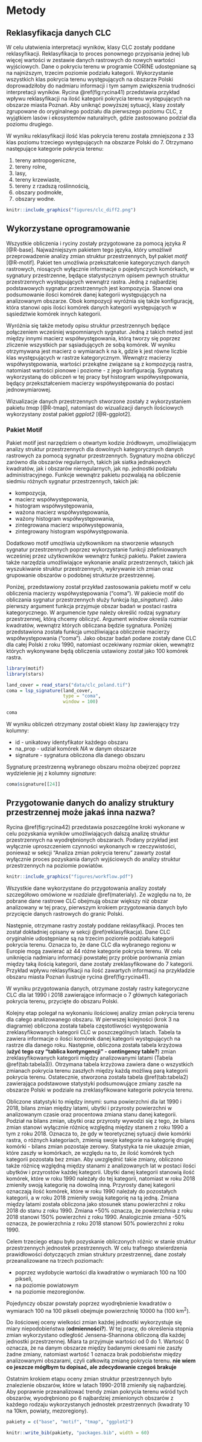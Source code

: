 # Metody {#metody}

## Reklasyfikacja danych CLC {#reklasyfikacja}

W celu ułatwienia interpretacji wyników, klasy CLC zostały poddane reklasyfikacji.
Reklasyfikacja to proces ponownego przypisania jednej lub więcej wartości w zestawie danych rastrowych do nowych wartości wyjściowych.
Dane o pokryciu terenu w programie CORINE udostępniane są na najniższym, trzecim poziomie podziału kategorii.
Wykorzystanie wszystkich klas pokrycia terenu występujących na obszarze Polski doprowadziłoby do nadmiaru informacji i tym samym zwiększenia trudności interpretacji wyników.
Rycina \@ref(fig:rycina41) przedstawia przykład wpływu reklasyfikacji na ilość kategorii pokrycia terenu występujących na obszarze miasta Poznań.
Aby uniknąć powyższej sytuacji, klasy zostały zgrupowane do oryginalnego podziału dla pierwszego poziomu CLC, z wyjątkiem lasów i ekosystemów naturalnych, gdzie zastosowano podział dla poziomu drugiego.

W wyniku reklasyfikacji ilość klas pokrycia terenu została zmniejszona z 33 klas poziomu trzeciego występujących na obszarze Polski do 7.
Otrzymano następujące kategorie pokrycia terenu:

1. tereny antropogeniczne,
2. tereny rolne,
3. lasy,
4. tereny krzewiaste,
5. tereny z rzadszą roślinnością,
6. obszary podmokłe,
7. obszary wodne.

```r
knitr::include_graphics("figures/clc_diff2.png")
```


## Wykorzystane oprogramowanie {#oprogramowanie}

Wszystkie obliczenia i ryciny zostały przygotowane za pomocą języka *R* [@R-base].
Najważniejszym pakietem tego języka, który umożliwił przeprowadzenie analizy zmian struktur przestrzennych, był pakiet *motif* [@R-motif].
Pakiet ten umożliwia przekształcenie kategorycznych danych rastrowych, niosących wyłącznie informacje o pojedynczych komórkach, w sygnatury przestrzenne, będące statystycznym opisem pewnych struktur przestrzennych występujących wewnątrz rastra.
Jedną z najbardziej podstawowych sygnatur przestrzennych jest kompozycja.
Stanowi ona podsumowanie ilości komórek danej kategorii występujących na analizowanym obszarze.
Obok kompozycji wyróżnia się także konfigurację, która stanowi opis ilości komórek danych kategorii występujących w sąsiedztwie komórek innych kategorii.

Wyróżnia się także metody opisu struktur przestrzennych będące połączeniem wcześniej wspomnianych sygnatur.
Jedną z takich metod jest między innymi macierz współwystępowania, którą tworzy się poprzez zliczenie wszystkich par sąsiadujących ze sobą komórek.
W wyniku otrzymywana jest macierz o wymiarach k na k, gdzie k jest równe liczbie klas występujących w rastrze kategorycznym.
Wewnątrz macierzy współwystępowania, wartości przekątne związane są z kompozycją rastra, natomiast wartości pionowe i poziome - z jego konfiguracją.
Sygnaturą wykorzystaną do obliczeń w tej pracy był histogram współwystępowania, będący przekształceniem macierzy współwystępowania do postaci jednowymiarowej.

Wizualizacje danych przestrzennych stworzone zostały z wykorzystaniem pakietu *tmap* [@R-tmap], natomiast do wizualizacji danych ilościowych wykorzystany został pakiet *ggplot2* [@R-ggplot2].


### Pakiet Motif
<!-- Wytłumaczyć działanie pakietu motif i co nim można zrobić, trochę jak działa itp -->
Pakiet motif jest narzędziem o otwartym kodzie źródłowym, umożliwiającym analizy struktur przestrzennych dla dowolnych kategorycznych danych rastrowych za pomocą sygnatur przestrzennych.
Sygnatury można obliczyć zarówno dla obszarów regularnych, takich jak siatka jednakowych kwadratów, jak i obszarów nieregularnych, jak np. jednostki podziału administracyjnego.
Funkcje wewnątrz pakietu pozwalają na obliczenie siedmiu różnych sygnatur przestrzennych, takich jak: 

- kompozycja,
- macierz współwystępowania,
- histogram współwystępowania,
- ważona macierz współwystępowania,
- ważony histogram współwystępowania,
- zintegrowana macierz współwystępowania,
- zintegrowany histogram współwystępowania.

Dodatkowo motif umożliwia użytkownikom na stworzenie własnych sygnatur przestrzennych poprzez wykorzystanie funkcji zdefiniowanych wcześniej przez użytkowników wewnątrz funkcji pakietu.
Pakiet zawiera także narzędzia umożliwiające wykonanie analiz przestrzennych, takich jak wyszukiwanie struktur przestrzennych, wykrywanie ich zmian oraz grupowanie obszarów o podobnej strukturze przestrzennej.

Poniżej, przedstawiony został przykład zastosowania pakietu motif w celu obliczenia macierzy współwystępowania ("coma").
W pakiecie motif do obliczania sygnatur przestrzennych służy funkcja *lsp_singature()*.
Jako pierwszy argument funkcja przyjmuje obszar badań w postaci rastra kategorycznego.
W argumencie *type* należy określić rodzaj sygnatury przestrzennej, którą chcemy obliczyć.
Argument *window* określa rozmiar kwadratów, wewnątrz których obliczana będzie sygnatura.
Poniżej przedstawiona została funkcja umożliwiająca obliczenie macierzy współwystępowania ("coma").
Jako obszar badań podane zostały dane CLC dla całej Polski z roku 1990, natomiast oczekiwany rozmiar okien, wewnątrz których wykonywane będą obliczenia ustawiony został jako 100 komórek rastra.

```r
library(motif)
library(stars)

land_cover = read_stars("data/clc_poland.tif")
coma = lsp_signature(land_cover,
                     type = "coma",
                     window = 100)

coma
```

W wyniku obliczeń otrzymany został obiekt klasy *lsp* zawierający trzy kolumny:

- id - unikatowy identyfikator każdego obszaru
- na_prop - udział komórek *NA* w danym obszarze
- signature - sygnatura obliczona dla danego obszaru

Sygnaturę przestrzenną wybranego obszaru można obejrzeć poprzez wydzielenie jej z kolumny *signature*:

```r
coma$signature[[24]]
```


## Przygotowanie danych do analizy struktury przestrzennej **może jakaś inna nazwa?** {#analiza}
<!-- W tej części można dodać jakiś diagram pokazujący kolejne kroki analizy. Trzeba też dokładniej te kroki opisać (proszę postawić się w miejscu osoby, która chciałaby zrobić to samo co Pan, ale dla innego kraju) -->
Rycina \@ref(fig:rycina42) przedstawia poszczególne kroki wykonane w celu pozyskania wyników umożliwiających dalszą analizę struktur przestrzennych na wyodrębnionych obszarach.
Podany przykład jest wyłącznie uproszczeniem czynności wykonanych w rzeczywistości, ponieważ w sekcji "Analiza zmian pokrycia terenu" zawarty został wyłącznie proces pozyskania danych wyjściowych do analizy struktur przestrzennych na poziomie powiatów.

```r
knitr::include_graphics("figures/workflow.pdf")
```

<!-- przycięcie danych -->
Wszystkie dane wykorzystane do przygotowania analizy zostały szczegółowo omówione w rozdziale \@ref(materialy).
Ze względu na to, że pobrane dane rastrowe CLC obejmują obszar większy niż obszar analizowany w tej pracy, pierwszym krokiem przygotowania danych było przycięcie danych rastrowych do granic Polski.

<!-- reklasyfikacja -->
Następnie, otrzymane rastry zostały poddane reklasyfikacji.
Proces ten został dokładniej opisany w sekcji \@ref(reklasyfikacja).
Dane CLC oryginalnie udostępniane są na trzecim poziomie podziału kategorii pokrycia terenu.
Oznacza to, że dane CLC dla wybranego regionu w Europie mogą zawierać aż 44 różne kategorie pokrycia terenu.
W celu uniknięcia nadmiaru informacji powstałej przy próbie porównania zmian między taką ilością kategorii, dane zostały zreklasyfikowane do 7 kategorii.
Przykład wpływu reklasyfikacji na ilość zawartych informacji na przykładzie obszaru miasta Poznań ilustruje rycina \@ref(fig:rycina41).

W wyniku przygotowania danych, otrzymane zostały rastry kategoryczne CLC dla lat 1990 i 2018 zawierające informacje o 7 głównych kategoriach pokrycia terenu, przycięte do obszaru Polski.

<!-- analiza ilościowa zmian przestrzennych -->
Kolejny etap polegał na  wykonaniu ilościowej analizy zmian pokrycia terenu dla całego analizowanego obszaru.
W pierwszej kolejności (krok 3 na diagramie) obliczona została tabela częstotliwości występowania zreklasyfikowanych kategorii CLC w poszczególnych latach.
Tabela ta zawiera informacje o ilości komórek danej kategorii występujących na rastrze dla danego roku.
Następnie, obliczona została tabela krzyżowa (**użyć tego czy "tablica kontyngencji" - contingency table?**) zmian zreklasyfikowanych kategorii między analizowanymi latami (Tabela \@ref(tab:tabela3)).
Otrzymana tabela krzyżowa zawiera dane o wszystkich zmianach pokrycia terenu zaszłych między każdą możliwą parą kategorii pokrycia terenu.
Ostatecznie, stworzona została tabela \@ref(tab:tabela2) zawierająca podstawowe statystyki podsumowujące zmiany zaszłe na obszarze Polski w podziale na zreklasyfikowane kategorie pokrycia terenu.

Obliczone statystyki to między innymi: suma powierzchni dla lat 1990 i 2018, bilans zmian między latami, ubytki i przyrosty powierzchni w analizowanym czasie oraz procentowa zmiana stanu danej kategorii.
Podział na bilans zmian, ubytki oraz przyrosty wywodzi się z tego, że bilans zmian stanowi wyłącznie różnicę względną między stanem z roku 1990 a tym z roku 2018.
Oznacza to, że gdy w teoretycznej sytuacji dwie komórki rastra, o różnych kategoriach, zmienią swoje kategorie na kategorię drugiej komórki - bilans zmian pozostaje zerowy.
Statystyka ta nie ukazuje zmian, które zaszły w komórkach, ze względu na to, że ilość komórek tych kategorii pozostała bez zmian.
Aby uwzględnić takie zmiany, obliczono także różnicę względną między stanami z analizowanych lat w postaci ilości ubytków i przyrostów każdej kategorii.
Ubytki danej kategorii stanowią ilość komórek, które w roku 1990 należały do tej kategorii, natomiast w roku 2018 zmieniły swoją kategorię na dowolną inną.
Przyrosty danej kategorii oznaczają ilość komórek, które w roku 1990 należały do pozostałych kategorii, a w roku 2018 zmieniły swoją kategorię na tą jedną.
Zmiana między latami została obliczona jako stosunek stanu powierzchni z roku 2018 do stanu z roku 1990.
Zmiana +50% oznacza, że powierzchnia z roku 2018 stanowi 150% powierzchni z roku 1990.
Analogicznie zmiana -50% oznacza, że powierzchnia z roku 2018 stanowi 50% powierzchni z roku 1990.

<!-- analiza zmian struktur przestrzennych -->
Celem trzeciego etapu było pozyskanie obliczonych różnic w stanie struktur przestrzennych jednostek przestrzennych.
W celu trafnego stwierdzenia prawidłowości dotyczących zmian struktury przestrzennej, dane zostały przeanalizowane na trzech poziomach:

- poprzez wydobycie wartości dla kwadratów o wymiarach 100 na 100 pikseli,
- na poziomie powiatowym
- na poziomie mezoregionów.

Pojedynczy obszar powstały poprzez wyodrębnienie kwadratów o wymiarach 100 na 100 pikseli obejmuje powierzchnię 10000 ha (100 km^2^).

Do ilościowej oceny wielkości zmian każdej jednostki wykorzystuje się miary niepodobieństwa (**odmienności?**).
W tej pracy, do określenia stopnia zmian wykorzystano odległość Jensena-Shannona obliczoną dla każdej jednostki przestrzennej.
Miara ta przyjmuje wartości od 0 do 1.
Wartość 0 oznacza, że na danym obszarze między badanymi okresami nie zaszły żadne zmiany, natomiast wartość 1 oznacza brak podobieństw między analizowanymi obszarami, czyli całkowitą zmianę pokrycia terenu.
**nie wiem co jeszcze mógłbym tu dopisać, ale zdecydowanie czegoś brakuje**

Ostatnim krokiem etapu oceny zmian struktur przestrzennych było znalezienie obszarów, które w latach 1990-2018 zmieniły się najbardziej.
Aby poprawnie przeanalizować trendy zmian pokrycia terenu wśród tych obszarów, wyodrębniono po 6 najbardziej zmienionych obszarów z każdego rodzaju wykorzystanych jednostek przestrzennych (kwadraty 10 na 10km, powiaty, mezoregiony).

```r
pakiety = c("base", "motif", "tmap", "ggplot2")

knitr::write_bib(pakiety, "packages.bib", width = 60)
```
